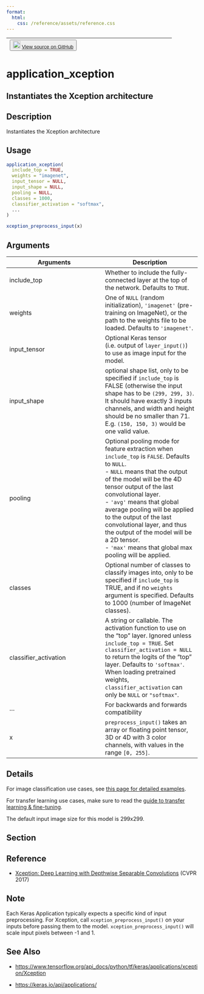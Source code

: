 ```yaml
---
format:
  html:
    css: /reference/assets/reference.css
---
```


| <button class="button"> ![](/reference/assets/GitHub-Mark-32px.png){width="20"} [View source on GitHub](https://github.com/rstudio/keras//blob/main/R/applications.R#L79) </button> |
|:------------------------------:|:--------------------------------------:|

# application_xception

## Instantiates the Xception architecture

## Description
Instantiates the Xception architecture 


## Usage
```r
application_xception( 
  include_top = TRUE, 
  weights = "imagenet", 
  input_tensor = NULL, 
  input_shape = NULL, 
  pooling = NULL, 
  classes = 1000, 
  classifier_activation = "softmax", 
  ... 
) 

xception_preprocess_input(x) 
```

## Arguments
|Arguments|Description|
|---|---|
| include_top | Whether to include the fully-connected layer at the top of the network. Defaults to `TRUE`. |
| weights | One of `NULL` (random initialization), `'imagenet'` (pre-training on ImageNet), or the path to the weights file to be loaded. Defaults to `'imagenet'`. |
| input_tensor | Optional Keras tensor (i.e. output of `layer_input()`) to use as image input for the model. |
| input_shape | optional shape list, only to be specified if `include_top` is FALSE (otherwise the input shape has to be `(299, 299, 3)`. It should have exactly 3 inputs channels, and width and height should be no smaller than 71. E.g. `(150, 150, 3)` would be one valid value. |
| pooling | Optional pooling mode for feature extraction when `include_top` is `FALSE`. Defaults to `NULL`. <br>- `NULL` means that the output of the model will be the 4D tensor output of the last convolutional layer. <br>- `'avg'` means that global average pooling will be applied to the output of the last convolutional layer, and thus the output of the model will be a 2D tensor. <br>- `'max'` means that global max pooling will be applied.  |
| classes | Optional number of classes to classify images into, only to be specified if `include_top` is TRUE, and if no `weights` argument is specified. Defaults to 1000 (number of ImageNet classes). |
| classifier_activation | A string or callable. The activation function to use on the "top" layer. Ignored unless `include_top = TRUE`. Set `classifier_activation = NULL` to return the logits of the "top" layer. Defaults to `'softmax'`. When loading pretrained weights, `classifier_activation` can only be `NULL` or `"softmax"`. |
| ... | For backwards and forwards compatibility |
| x | `preprocess_input()` takes an array or floating point tensor, 3D or 4D with 3 color channels, with values in the range `[0, 255]`. |

## Details

For image classification use cases, see [this page for detailed examples](https://keras.io/api/applications/#usage-examples-for-image-classification-models). 

For transfer learning use cases, make sure to read the [guide to transfer learning & fine-tuning](https://keras.io/guides/transfer_learning/). 

The default input image size for this model is 299x299. 

## Section

## Reference

- [Xception: Deep Learning with Depthwise Separable Convolutions](https://arxiv.org/abs/1610.02357) (CVPR 2017) 


## Note
Each Keras Application typically expects a specific kind of input preprocessing. For Xception, call `xception_preprocess_input()` on your inputs before passing them to the model. `xception_preprocess_input()` will scale input pixels between -1 and 1. 


## See Also

- [https://www.tensorflow.org/api_docs/python/tf/keras/applications/xception/Xception](https://www.tensorflow.org/api_docs/python/tf/keras/applications/xception/Xception)

- [https://keras.io/api/applications/](https://keras.io/api/applications/)

